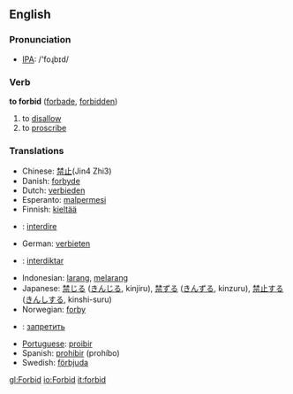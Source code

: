 ==English==

=== Pronunciation ===
*[[w:IPA|IPA]]: /'foɻbɪd/

===Verb===
'''to forbid''' ([[forbade]], [[forbidden]])

# to [[disallow]]
# to [[proscribe]]

===Translations===
*Chinese: [[禁止]](Jin4 Zhi3)
*Danish: [[forbyde]]
*Dutch: [[verbieden]]
*Esperanto: [[malpermesi]]
*Finnish: [[kieltää]]
* {{fr}} : [[interdire]]
*German: [[verbieten]]
* {{io}} : [[interdiktar]]
*Indonesian: [[larang]], [[larang|melarang]]
*Japanese: [[禁じる]] ([[きんじる]], kinjiru), [[禁ずる]] ([[きんずる]], kinzuru), [[禁止]]する ([[きんし]]する, kinshi-suru)
*Norwegian: [[forby]]
*{{ru}}: [[запретить]]
*[[Portuguese]]: [[proibir]]
*Spanish: [[prohibir]] (prohíbo)
*Swedish: [[förbjuda]]

[[gl:Forbid]]
[[io:Forbid]]
[[it:forbid]]